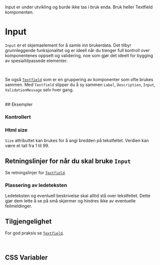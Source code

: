 
<Meta of={InputStories} />

<Alert data-color="warning">Input er under utvikling og burde ikke tas i bruk enda. Bruk heller Textfield komponenten.</Alert>
<br />

# Input

`Input` er et skjemaelement for å samle inn brukerdata. Det tilbyr grunnleggende funksjonalitet og er ideell når du trenger full kontroll over komponentenes oppsett og validering, noe som gjør det ideelt for bygging av spesialtilpassede elementer.

<br />

Se også [`Textfield`](docs/komponenter-textfield--docs) som er en gruppering av komponenter som ofte brukes sammen. Med `Textfield` slipper du å sy sammen `Label`, `Description`, `Input`, `ValidationMessage` selv hver gang.

<br/>

<Primary />
<Controls />
## Eksempler

### Kontrollert

<Canvas of={InputStories.Controlled} />

### Html size

`Size` attributtet kan brukes for å angi bredden på tekstfeltet. Verdien kan være et tall fra 1 til 99.

<Canvas of={InputStories.HtmlSize} />

## Retningslinjer for når du skal bruke `Input`

Se retningslinjer for [`Textfield`](docs/komponenter-textfield--docs).
<br />

### Plassering av ledeteksten

Ledeteksten og eventuell beskrivelse skal alltid stå over tekstfeltet. Dette gjør dem lette å se på små skjermer og hindres ikke av eventuelle feilmeldinger.
<br />

## Tilgjengelighet
For god praksis se [`Textfield`](docs/komponenter-textfield--docs).

<br />


## CSS Variabler

<CssVariables css={css} />

